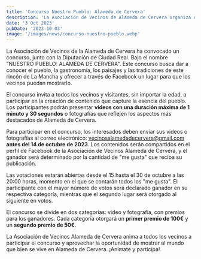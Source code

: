 ```yaml
---
title: 'Concurso Nuestro Pueblo: Alameda de Cervera'
description: 'La Asociación de Vecinos de Alameda de Cervera organiza un concurso para dar a conocer dar visibilidad al pueblo.'
date: '3 Oct 2023'
pubDate: '2023-10-03'
image: '/images/news/concurso-nuestro-pueblo.webp'
---
```


La Asociación de Vecinos de la Alameda de Cervera ha convocado un concurso, junto con la Diputación de Ciudad Real. Bajo el nombre "NUESTRO PUEBLO: ALAMEDA DE CERVERA". Este concurso busca dar a conocer el pueblo, la gastronomía, los paisajes y las tradiciones de este rincón de La Mancha y ofrecer a través de Facebook un lugar para que los vecinos puedan mostrarlo.

El concurso invita a todos los vecinos y visitantes, sin importar la edad, a participar en la creación de contenido que capture la esencia del pueblo. Los participantes podrán presentar **videos con una duración máxima de 1 minuto y 30 segundos** o fotografías que reflejen los aspectos más destacados de Alameda de Cervera.

Para participar en el concurso, los interesados deben enviar sus videos o fotografías al correo electrónico: vecinosalamedadecervera@gmail.com **antes del 14 de octubre de 2023**. Los contenidos serán compartidos en el perfil de Facebook de la Asociación de Vecinos Alameda de Cervera, y el ganador será determinado por la cantidad de "me gusta" que reciba su publicación.

Las votaciones estarán abiertas desde el 15 hasta el 30 de octubre a las 20:00 horas, momento en el que se contarán todos los "me gusta". El participante con el mayor número de votos será declarado ganador en su respectiva categoría, mientras que el segundo lugar será otorgado al siguiente en votos.

El concurso se divide en dos categorías: video y fotografía, con premios para los ganadores. Cada categoría otorgará un **primer premio de 100€** y un **segundo premio de 50€**.

La Asociación de Vecinos Alameda de Cervera anima a todos los vecinos a participar el concurso y aprovechar la oportunidad de mostrar al mundo que bien se vive en Alameda de Cervera. ¡Animate y participa!

